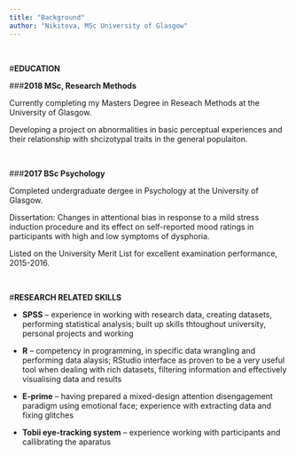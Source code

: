 ```yaml
---
title: "Background"
author: "Nikitova, MSc University of Glasgow"
---
```



<script>
   $(document).ready(function() {
     $head = $('#header');
     $head.prepend('<img src=\"images/UoG.jpg\" style=\"float: right;width: 400px;\"/>')
   });
</script>
<br> 

#**EDUCATION**
<br> 

###**2018      MSc, Research Methods**


Currently completing my Masters Degree in Reseach Methods at the University of Glasgow.

Developing a project on abnormalities in basic perceptual experiences and their relationship with shcizotypal traits in the general populaiton.

<br>

###**2017      BSc Psychology**


Completed undergraduate dergee in Psychology at the University of Glasgow.

Dissertation: Changes in attentional bias in response to a mild stress induction procedure and its effect on self-reported mood ratings in participants with high and low symptoms of dysphoria.

Listed on the University Merit List for excellent examination performance, 2015-2016.

<br> 

#**RESEARCH RELATED SKILLS**


* **SPSS** – experience in working with research data, creating datasets, performing statistical analysis; built up skills thtoughout university, personal projects and working

* **R** – competency in programming, in specific data wrangling and performing data alaysis; RStudio interface as proven to be a very useful tool when dealing with rich datasets, filtering information and effectively visualising data and results

* **E-prime** –  having prepared a mixed-design attention disengagement paradigm using emotional face; experience with extracting data and fixing glitches

* **Tobii eye-tracking system** – experience working with participants and callibrating the aparatus